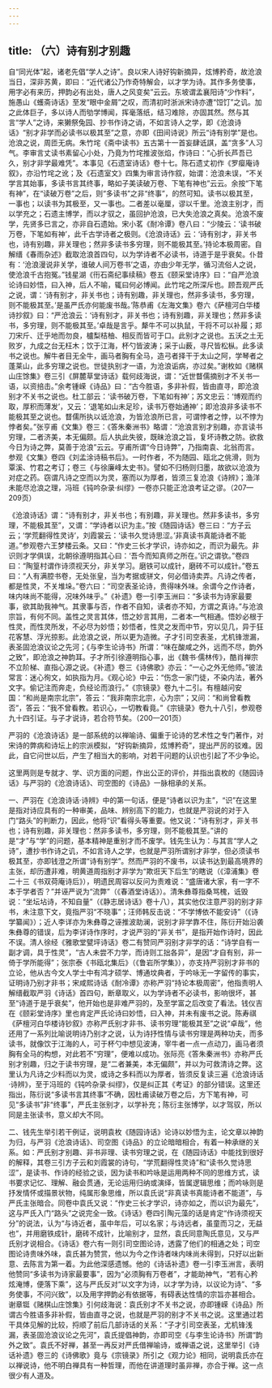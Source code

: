 ```yaml
---
---
---
```

title: （六）诗有别才别趣
---




自“同光体”起，诸老先倡“学人之诗”。良以宋人诗好钩新摘异，炫博矜奇，故沧浪当日，深非苏黄，即曰：“近代诸公乃作奇特解会，以才学为诗。其作多务使事，用字必有来历，押韵必有出处，唐人之风变矣”云云。东坡谓孟襄阳诗“少作料”，施愚山《蠖斋诗话》至发“眼中金屑”之叹，而清初时浙派宋诗亦遭“饾饤”之讥。加之此体巨子，多以诗人而劬学博闻，挥毫落纸，结习难除，亦固其然。然与其言“学人”之诗，来獭祭兔园、抄书作诗之诮，不如言诗人之学，即《沧浪诗话》“别才非学而必读书以极其至”之意，亦即《田间诗说》所云“诗有别学”是也。沧浪之说，周匝无病。朱竹垞《斋中读书》五古第十一首妄肆诋諆，盖“贪多”人习气。李审言丈读书素留心小处，乃竟为竹垞推波张焰，作诗曰：“心折长芦吾已久，别才非学最难凭”。本事见《石遗室诗话》卷十七。陈石遗丈初作《罗瘿庵诗叙》，亦沿竹垞之讹；及《石遗室文》四集为审言诗作叙，始谓：沧浪未误，“不关学言其始事，多读书言其终事，略如子美读破万卷、下笔有神也”云云。余按“下笔有神”，在“读破万卷”之后，则“多读书”之非“终事”，的然可知。读书以极其至，一事也；以读书为其极至，又一事也。二者差以毫厘，谬以千里。沧浪主别才，而以学充之；石遗主博学，而以才驭之，虽回护沧浪，已大失沧浪之真矣。沧浪不废学，先贤多已言之，亦非自石遗始。宋小茗《耐冷谭》卷八曰：“少陵云：‘读书破万卷，下笔如有神’，此千古学诗者之极则。《沧浪诗话》云：‘诗有别才，非关书也，诗有别趣，非关理也；然非多读书多穷理，则不能极其至。’持论本极周密。自解缙《春雨杂述》截取沧浪首四句，以为学诗者不必读书，诗道于是乎衰矣。仆昔有：‘沧浪漫说非关学，谁破人间万卷书’之语，亦由少年无学，循习流俗人之说，使沧浪千古抱冤。”钱星湖《衎石斋纪事续稿》卷五《颐采堂诗序》曰：“自严沧浪论诗曰妙悟，曰入神，后人不喻，辄曰何必博闻。此竹垞之所深斥也。顾吾观严氏之说，谓：‘诗有别才，非关书也；诗有别趣，非关理也，然非多读书，多穷理，则不能极其至。’是虽严氏亦何能废书哉。’陈恭甫《左海文集》卷六《萨檀河白华楼诗抄叙》曰：“严沧浪云：‘诗有别才，非关书也；诗有别趣，非关理也；然非多读书，多穷理，则不能极其至。’卓哉是言乎。犛牛不可以执鼠，干将不可以补履；郑刀宋斤、迁乎地而勿良，櫨梨桔柚、相反而皆可于口。此别才之说也。五沃之土无败岁，九成之台无枉木；饮于江海，杯勺皆波涛；采于山薮，寻尺皆松枞。此多读书之说也。解牛者目无全牛，画马者胸有全马，造弓者择干于太山之阿，学琴者之蓬莱山，此多穷理之说也。世徒执别才一语，为沧浪诟病，亦过矣。”谢枚如《赌棋山庄馀集》卷三引《屏麓草堂诗话》载何歧海说，谓：“近世瞀儒摘别才不关书一语，以资掊击。”余考锺嵘《诗品》曰：“古今胜语，多非补假，皆由直寻，即沧浪别才不关书之说也。杜工部云：‘读书破万卷，下笔如有神’；苏文忠云：‘博观而约取，厚积而薄发’，又云：‘退笔如山未足珍，读书万卷始通神’；即沧浪非多读书不能极其至之说也。瞀儒所执以诋沧浪，为皆沧浪所已言，可谓悖者之悖，以不悖为悖者矣。”张亨甫《文集》卷三：《答朱秦洲书》略谓：“沧浪言别才别趣，亦言读书穷理，二者济美，本无偏颇。后人执此失彼，既昧沧浪之旨，复坏诗教之防。欲救今日为诗之弊，莫善于沧浪”云云。亨甫所谓“今日诗弊”，乃指南袁、北翁而言。参观《文集》卷四《刘孟涂诗稿书后》。一时作者，不为随园、瓯北之佻滑，则为覃溪、竹君之考订；卷三《与徐廉峰太史书》。譬如不归杨则归墨，故欲以沧浪为对症之药。窃谓凡诗之空而以为灵，塞而以为厚者，皆须三复沧浪《诗辨》；渔洋未能尽沧浪之理，冯班《钝吟杂录·纠缪》一卷亦只能正沧浪考证之谬。（207—209页）

《沧浪诗话》谓：“诗有别才，非关书也；有别趣，非关理也。然非多读书，多穷理，不能极其至”，又谓：“学诗者以识为主。”按《随园诗话》卷三曰：“方子云云；‘学荒翻得性灵诗’，刘霞裳云：‘读书久觉诗思涩。’非真读书真能诗者不能道。”参观卷六王梦楼云条。又曰：“作史三长才学识，诗亦如之，而识为最先。非识则才学俱误，北朝徐遵明指其心曰：‘吾今而知真师之所在。’识之谓欤。”卷四曰：“陶篁村谓作诗须视天分，非关学习。磨铁可以成针，磨砖不可以成针。”卷五曰：“人有满腔书卷，无处张皇，当为考据或骈文，何必借诗卖弄。凡诗之传者，都是性灵，不关堆垛。”卷六曰：“司空表圣论诗，贵得味外味。余谓今之作诗者，味内味尚不能得，况味外味乎。”《补遗》卷一引李玉洲曰：“多读书为诗家最要事，欲其助我神气。其隶事与否，作者不自知，读者亦不知，方谓之真诗。”与沧浪宗旨，有何不同。盖性之灵言其体，悟之妙言其用，二者本一气相通。悟妙必根于性灵，而性灵所发，不必尽为妙悟；妙悟者，性灵之发而中节，穷以见几，异于狂花客慧、浮光掠影。此沧浪之说，所以更为造微。子才引司空表圣，尤机锋泄漏，表圣固沧浪议论之先河；《与李生论诗书》所谓：“味在酸咸之外，远而不尽，韵外之致”，即沧浪之神韵耳。子才所引徐遵明指心事，出《魏书·儒林传》，酷肖禅宗不立阶梯、直指心源之说。《补遗》卷三《诗佛歌》亦云：“一心之外无他师。”彼法常言：迷心徇文，如执指为月。《观心论》中云：“伤念一家门徒，不染内法，著外文字。偷记注而奔走，负经论而浪行。”《宗镜录》卷九十二引。有檀越问安国：“和尚是南宗北宗”，答云：“我非南宗北宗，心为宗”；又问：“和尚曾看教否”，答云：“我不曾看教。若识心，一切教看竟。”《宗镜录》卷九十八引，参观卷九十四引证。与子才说诗，若合符节矣。（200—201页）

严羽的《沧浪诗话》是一部系统的以禅喻诗、偏重于论诗的艺术性之专门著作，对宋诗的弊病和诗坛上的宗派模拟，“好钩新摘异，炫博矜奇”，提出严厉的驳难。因此，自它问世以后，产生了相当大的影响，对若干问题的认识也引起了不少争论。

这里两则是专就才、学、识方面的问题，作出公正的评价，并指出袁枚的《随园诗话》与严羽的《沧浪诗话》、司空图的《诗品》一脉相承的关系。

一、严羽在《沧浪诗话·诗辨》中的第一句话，便是“诗者以识为主”，“识”在这里是指对诗应具有的一种审美，品味、辨别高下的能力，也就是严羽说的对于入门“路头”的判断力，因此，他将“识”看得头等重要。他又说：“诗有别才，非关书也；诗有别趣，非关理也：然非多读书，多穷理，则不能极其至。”讲的是“才”与“学”的问题，基本精神是重别才而不废学。钱先生认为：与其言“学人之诗”，遭抄书作诗之讥，不如言诗人之学，也就是严羽所谓别才非学，但必须读书极其至，亦即钱澄之所谓“诗有别学”。然而严羽的不废书，以读书达到最高境界的主张，却历遭非难，明黄道周指别才非学为“欺诳天下后生”的瞎说（《漳浦集》卷二十三《书双荷庵诗后》），明遗民周容以反问为责难说：“盛唐诸大家，有一字不本于学者否？”并诬严说为“流弊”（《春酒堂诗话》）。清朱彝尊指桑骂槐，诋毁说：“坐坛坫诗，不知自量”（《静志居诗话》卷十八），其实他仅注意严羽的别才非书，未注意下文，竟指严羽“不晓事”；汪师韩反击说：“不学博依不能安诗”（《诗学纂闻》）；近人李详亦为朱彝尊之诬推波助澜，说别才非学靠不住，陈衍开始沿袭朱彝尊的错误，后为李详诗作序时，才说严羽的“非关书”，是指开始作诗时，因此不误。清人徐经《雅歌堂甓坪诗话》卷二有赞同严羽别才非学的话：“诗学自有一副才调，具于性灵”，“古人未尝不力学，而诗则工拙各异”，是因“才自有别，非一倚于学所能得”；张宗泰《书瓯北集后》（《鲁岩所学集》），亦支持严羽别才非书的立论，他从古今文人学士中有鸿才硕学、博通坟典者，于吟咏无一字留传的事实，证明诗乃别才非书；宋咸熙诗话《耐冷谭》亦称严羽“持论本极周密”，他指责明人解缙截取严羽《诗话》首四句，断章取义，以为学诗者不必读书，影响很坏，甚至“诗道于是乎衰矣”，他开始也是非难严羽的，及至学富之后改变了看法。钱仪吉在《颐彩堂诗序》里也肯定严氏论诗曰妙悟，曰入神，并未有废书之说。陈寿祺《萨檀河白华楼诗钞叙》亦称严氏别才非书、读书穷理“能极其至”之说“卓哉”，他还用了一系列比喻说明诗乃别才之说，认为诗抒性情与读书穷理是两种功夫，而多读书，就像饮于江海的人，可于杯勺中想见波涛，宰牛者一点一点动刀，画马者须胸有全马的构想，对此若不“穷理”，便难以成功。张际亮《答朱秦洲书》亦称严氏别才别趣，归之于读书穷理，是“二者兼美，本无偏颇”，并以为可救清诗之弊。这里认为凡诗之少料而以为灵，或诗之多料而以为厚者，皆须反复读三遍《沧浪诗话·诗辨》，至于冯班的《钝吟杂录·纠缪》，仅是纠正其《考证》的部分错误。这里还指出，陈衍说“多读书言其终事”不确，因杜甫读破万卷之后，方下笔有神，可见“多读书”非“终事”，严氏主张别才，以学补充；陈衍主张博学，以才驾驭，所以同是主张读书，意义却大不同。

二、钱先生举引若干例证，说明袁枚《随园诗话》论诗以妙悟为主，论文章以神韵为归，与严羽《沧浪诗话》、司空图《诗品》的立论暗暗相合，有着一种承继的关系。如：严氏别才别趣、非书非理、读书穷理之说，在《随园诗话》中能找到很好的解释，其卷三引方子云和刘霞裳的诗句，“学荒翻得性灵诗”和“读书久觉诗思涩”，是读书、作诗的经验之谈，因为读书和吟咏是运用两种不同的思维方式，读书要求记忆、理解、融会贯通，无论运用归纳或演绎，皆属逻辑思维；而吟咏则是抒发情怀或描景状物，纯属形象思维，所以袁氏说“非真读书真能诗者不能道”，与严氏主张暗合。同卷中袁氏又说：“作史三长才学识，诗亦如之，而以识为最先”，这与严氏入门“路头”之说完全一致。《诗话》卷四引陶元藻的话是肯定“作诗须视天分”的说法，认为“与诗近者，虽中年后，可以名家；与诗远者，虽童而习之，无益也”，并用磨铁成针，磨砖不成针，比喻别才，显然，袁氏同意陶氏意见，又与严氏别才说相合。《诗话》卷六有一则引司空图论诗，透露了他们的相通之处；司空图论诗贵味外味，袁氏甚为赞赏，他以为今之作诗者味内味尚未得到，只好以出新意、去陈言为第一着。为此他深感遗憾。他的《诗话补遗》卷一引李玉洲言，表明他赞同“多读书为诗家最要事”，因为“必须胸有万卷者”，才能助神气，“若有心矜炫淹博，便落下乘”，这与严氏反对“以文字为诗，以才学为诗，以议论为诗”、“多务使事，不问兴致”，以及用字押韵必有依据等，有碍表达性情的宗旨亦甚相合。谢章铤《赌棋山庄馀集》引何歧海说：袁氏别才不关书之说，亦即锺嵘《诗品》所谓古今胜语多非补假，皆由直寻之说，也就是严羽的别才不关书之说。这里通过若干具体见解的比较，捋顺了前后几部诗话的关系：“子才引司空表圣，尤机锋浅漏，表圣固沧浪议论之先河”，袁氏提倡神韵，亦即司空《与李生论诗书》所谓“韵外之致”。袁氏不好禅，甚至一再反对严氏借禅喻诗，或禅语之说，这里举引《诗话补遗》卷三的《诗佛歌》竟与《宗镜录》所引之《观力论》相同，说明袁氏亦在以禅说诗，他不明白禅具有一种哲理，而他在讲道理时虽非禅，亦合于禅。这一点很少有人道及。